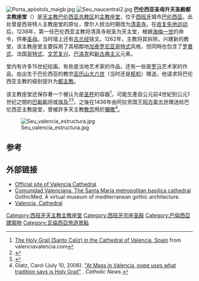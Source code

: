 {{Infobox religious building
| building_name         = 巴伦西亚圣母升天圣殿都主教座堂
| image                 = Cimbori_almoina_abril 1.jpg
| location              = 西班牙[[巴伦西亚|巴伦西亚]]
| geo                   = {{coord|39|28|33|N|0|22|30|W|display=inline,title|region:ES-VC_type:landmark_source:dewiki}}
| religious_affiliation =  [[罗马天主教|罗马天主教]] 
| status                = [[主教座堂|主教座堂]], [[宗座圣殿|宗座圣殿]]
| website               = {{URL|http://www.catedraldevalencia.es}}
| architecture_style    = [[哥特式|哥特式]]
| groundbreaking        = 1262年6月22日
| completed             = 1238年10月9日
}}
[[File:Porta_apòstols_maigb.jpg|thumb]] 
[[File:Seu_naucentral2.jpg|thumb]] 
'''巴伦西亚圣母升天圣殿都主教座堂'''（{{lang-es|Iglesia Catedral-Basílica Metropolitana de la Asunción de Nuestra Señora de Valencia}}）是[[天主教巴伦西亚总教区|天主教巴伦西亚总教区]]的[[主教座堂|主教座堂]]，位于[[西班牙|西班牙]]城市[[巴伦西亚|巴伦西亚]]。此处曾是西哥特人主教座堂的原址，摩尔人统治时期改为[[清真寺|清真寺]]。在[[收复失地运动|收复失地运动]]后，1238年，第一任巴伦西亚主教将清真寺祝圣为天主堂，根据[[海梅一世|海梅一世]]的命令，供奉[[馬利亞_(耶穌的母親)|圣母]]。当时墙上还有[[古兰经|古兰经]]铭文。1262年，主教将其拆除，兴建新的教堂。该主教座堂主要採用了其相鄰地[[加泰罗尼亚|加泰罗尼亚]][[哥特式|哥特式]]风格，但同時也包含了[[罗曼式建筑|罗曼式]]、法国[[哥特式|哥特式]]、[[文艺复兴|文艺复兴]]、[[巴洛克|巴洛克]]和[[新古典主义|新古典主义]]元素。

堂内有许多15世纪绘画，有些是当地艺术家的作品，还有一些是[[罗马|罗马]]艺术家的作品，由出生于巴伦西亚的教宗[[亚历山大六世|亚历山大六世]]（当时还是[[枢机|枢机]]）赠送，他请求将巴伦西亚主教的级别提升为[[都主教|都主教]]。

该主教座堂还保存著一个被认为是[[圣杯|圣杯]]的容器<ref>[http://www.valenciavalencia.com/sights-guide/holy-grail-valencia.htm The Holy Grail (Santo Caliz) in the Cathedral of Valencia, Spain] {{Wayback|url=http://www.valenciavalencia.com/sights-guide/holy-grail-valencia.htm |date=20170728115221 }} from valenciavalencia.com</ref>，可能生產自公元前4世紀到公元1世纪之間的[[巴勒斯坦地區|巴勒斯坦]]或[[埃及_(羅馬行省)|埃及]]<ref>{{cite web|title=New book says the Holy Grail exists|first=Roxanne|last=King|date=2002-09-11|website=Denver catholic Register|url=http://www.archden.org/dcr/archive/20020911/2002091121ln.htm|url-status=dead|archive-url=https://web.archive.org/web/20050102192250/http://www.archden.org/dcr/archive/20020911/2002091121ln.htm|archive-date=2005-01-02}}</ref><ref>{{cite magazine|magazine=AD2000|volume=12|issue=9|page=P.12|url=http://www.ad2000.com.au/articles/1999/oct1999p12_297.html|title=Spanish academic revives speculation about authenticity of the Holy Grail|date=1999-11|url-status=dead|archive-url=https://web.archive.org/web/20061010135931/http://www.ad2000.com.au/articles/1999/oct1999p12_297.html|archive-date=2006-10-10}}</ref>，之後在1436年由阿拉贡国王[[阿方索五世_(阿拉贡)|阿方索五世]]赠送给巴伦西亚主教座堂，曾被許多天主教[[教宗|教宗]]用於[[彌撒|彌撒]]<ref>Glatz, Carol (July 10, 2006). [http://www.catholicnews.com/data/stories/cns/0603899.htm "At Mass in Valencia, pope uses what tradition says is Holy Grail"] {{webarchive|url=http://webarchive.loc.gov/all/20060711190739/http://www.catholicnews.com/data/stories/cns/0603899.htm |date=2006-07-11 }}. ''Catholic News''.</ref>。 
 
[[File:Seu_valencia_estructura.jpg|thumb]]

== 参考==
{{reflist}}
{{commons|Catedral de València|Valencia Cathedral}}

== 外部链接 ==
*[http://www.catedraldevalencia.es/en/index.php Official site of Valencia Cathedral] {{Wayback|url=http://www.catedraldevalencia.es/en/index.php |date=20141026104629 }}
*[https://web.archive.org/web/20070312011832/http://www.gothicmed.com/gothicmed/GothicMed/virtual-museum/comunidad-valenciana/Valencia/Catedral.html Comunidad Valenciana. The Santa Maria metropolitan basilica cathedral] GothicMed.  A virtual museum of mediterranean gothic architecture.
*[http://www.virtourist.com/europe/valencia/05.htm Valencia, Cathedral] {{Wayback|url=http://www.virtourist.com/europe/valencia/05.htm |date=20131220054258 }}

{{Authority control}}
[[Category:西班牙天主教主教座堂|Category:西班牙天主教主教座堂]]
[[Category:西班牙宗座圣殿|Category:西班牙宗座圣殿]]
[[Category:巴倫西亞建築物|Category:巴倫西亞建築物]]
[[Category:瓦倫西亞旅遊景點|Category:瓦倫西亞旅遊景點]]
